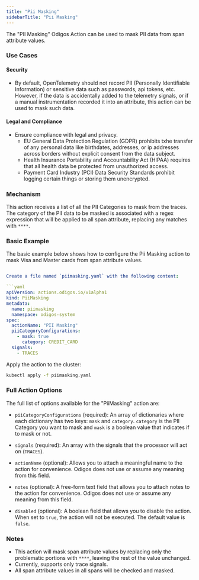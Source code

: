 ```yaml
---
title: "Pii Masking"
sidebarTitle: "Pii Masking"
---
```


The "PII Masking" Odigos Action can be used to mask PII data from span attribute values.

### Use Cases

#### Security

- By default, OpenTelemetry should not record PII (Personally Identifiable Information) or sensitive data such as passwords, api tokens, etc. However, if the data is accidentally added to the telemetry signals, or if a manual instrumentation recorded it into an attribute, this action can be used to mask such data.

#### Legal and Compliance

- Ensure compliance with legal and privacy.
    - EU General Data Protection Regulation (GDPR) prohibits txhe transfer of any personal data like birthdates, addresses, or ip addresses across borders without explicit consent from the data subject.
    - Health Insurance Portability and Accountability Act (HIPAA) requires that all health data be protected from unauthorized access.
    - Payment Card Industry (PCI) Data Security Standards prohibit logging certain things or storing them unencrypted.


### Mechanism

This action receives a list of all the PII Categories to mask from the traces.
The category of the PII data to be masked is associated with a regex expression that will be applied to all span attribute, replacing any matches with `****`.



### Basic Example

The basic example below shows how to configure the Pii Masking action to mask Visa and Master cards from span attribute values.

```yaml

Create a file named `piimasking.yaml` with the following content:

```yaml
apiVersion: actions.odigos.io/v1alpha1
kind: PiiMasking
metadata:
  name: piimasking
  namespace: odigos-system
spec:
  actionName: "PII Masking"
  piiCategoryConfigurations:
    - mask: true
      category: CREDIT_CARD
  signals:
    - TRACES
```

Apply the action to the cluster:

```bash
kubectl apply -f piimasking.yaml
```

### Full Action Options

The full list of options available for the "PiiMasking" action are:

- `piiCategoryConfigurations` (required): An array of dictionaries where each dictionary has two keys: `mask` and `category`. `category` is the PII Category you want to mask and `mask` is a boolean value that indicates if to mask or not.

- `signals` (required): An array with the signals that the processor will act on (`TRACES`).

- `actionName` (optional): Allows you to attach a meaningful name to the action for convenience. Odigos does not use or assume any meaning from this field.

- `notes` (optional): A free-form text field that allows you to attach notes to the action for convenience. Odigos does not use or assume any meaning from this field.

- `disabled` (optional): A boolean field that allows you to disable the action. When set to `true`, the action will not be executed. The default value is `false`.

### Notes

- This action will mask span attribute values by replacing only the problematic portions with `****`, leaving the rest of the value unchanged.
- Currently, supports only trace signals.
- All span attribute values in all spans will be checked and masked.
